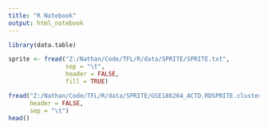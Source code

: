 ```yaml
---
title: "R Notebook"
output: html_notebook
---
```




```r
library(data.table)

sprite <- fread("Z:/Nathan/Code/TFL/R/data/SPRITE/SPRITE.txt",
                sep = "\t",
                header = FALSE,
                fill = TRUE)

fread("Z:/Nathan/Code/TFL/R/data/SPRITE/GSE186264_ACTD.RDSPRITE.clusters.txt",
      header = FALSE,
      sep = "\t")
head()
```

